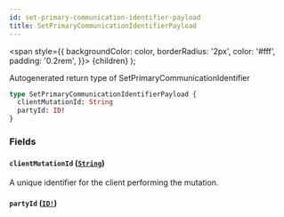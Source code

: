 ```yaml
---
id: set-primary-communication-identifier-payload
title: SetPrimaryCommunicationIdentifierPayload
---
```


<span
style={{
      backgroundColor: color,
      borderRadius: '2px',
      color: '#fff',
      padding: '0.2rem',
    }}>
{children}
</span>
);

Autogenerated return type of SetPrimaryCommunicationIdentifier

```graphql
type SetPrimaryCommunicationIdentifierPayload {
  clientMutationId: String
  partyId: ID!
}
```

### Fields

#### `clientMutationId` ([`String`](/docs/api/scalars/string))

A unique identifier for the client performing the mutation.

#### `partyId` ([`ID!`](/docs/api/scalars/id))
